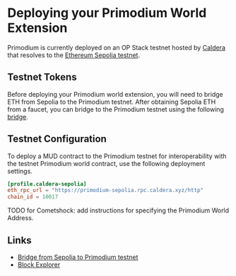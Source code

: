 # Deploying your Primodium World Extension

Primodium is currently deployed on an OP Stack testnet hosted by [Caldera](https://www.caldera.xyz) that resolves to the [Ethereum Sepolia testnet](https://sepolia.dev/).

## Testnet Tokens

Before deploying your Primodium world extension, you will need to bridge ETH from Sepolia to the Primodium testnet. After obtaining Sepolia ETH from a faucet, you can bridge to the Primodium testnet using the following [bridge](https://primodium-sepolia.calderabridge.xyz/).

## Testnet Configuration

To deploy a MUD contract to the Primodium testnet for interoperability with the testnet Primodium world contract, use the following deployment settings.

```toml
[profile.caldera-sepolia]
eth_rpc_url = "https://primodium-sepolia.rpc.caldera.xyz/http"
chain_id = 10017
```

TODO for Cometshock: add instructions for specifying the Primodium World Address.

## Links

- [Bridge from Sepolia to Primodium testnet](https://primodium-sepolia.calderabridge.xyz/)
- [Block Explorer](https://primodium-sepolia.explorer.caldera.xyz/)
